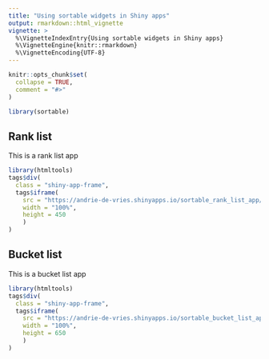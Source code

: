 ---
title: "Using sortable widgets in Shiny apps"
output: rmarkdown::html_vignette
vignette: >
  %\VignetteIndexEntry{Using sortable widgets in Shiny apps}
  %\VignetteEngine{knitr::rmarkdown}
  %\VignetteEncoding{UTF-8}
---

```{r, include = FALSE}
knitr::opts_chunk$set(
  collapse = TRUE,
  comment = "#>"
)
```

```{r setup}
library(sortable)
```

## Rank list

This is a rank list app


```{r, echo=FALSE}
library(htmltools)
tags$div(
  class = "shiny-app-frame",
  tags$iframe(
    src = "https://andrie-de-vries.shinyapps.io/sortable_rank_list_app/",
    width = "100%",
    height = 450
    )
)
```


## Bucket list

This is a bucket list app


```{r, echo=FALSE}
library(htmltools)
tags$div(
  class = "shiny-app-frame",
  tags$iframe(
    src = "https://andrie-de-vries.shinyapps.io/sortable_bucket_list_app/",
    width = "100%",
    height = 650
    )
)
```
